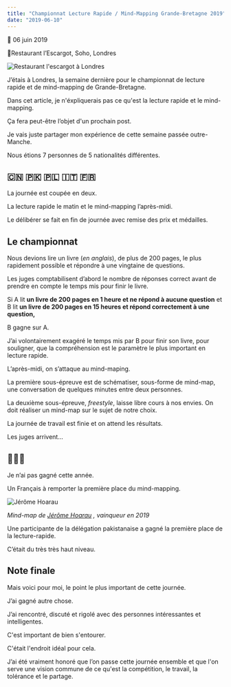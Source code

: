 ```yaml
---
title: "Championnat Lecture Rapide / Mind-Mapping Grande-Bretagne 2019"
date: "2019-06-10"
---
```


📅 06 juin 2019

📍Restaurant l’Escargot, Soho, Londres

![Restaurant l'escargot à Londres](./l-escargot-soho.jpeg "Photo de la façade du restaurant l'Escargot, dans le quartier de Soho à Londres")

J’étais à Londres, la semaine dernière pour le championnat de lecture rapide et de mind-mapping de Grande-Bretagne.

Dans cet article, je n'éxpliquerais pas ce qu'est la lecture rapide et le mind-mapping.

Ça fera peut-être l’objet d'un prochain post.

Je vais juste partager mon expérience de cette semaine passée outre-Manche.

Nous étions 7 personnes de 5 nationalités différentes.

🇨🇳 🇵🇰 🇵🇱 🇮🇹 🇫🇷
-----------
La journée est coupée en deux.

La lecture rapide le matin et le mind-mapping l’après-midi.

Le délibérer se fait en fin de journée avec remise des prix et médailles.

<h2>Le championnat</h2>

Nous devions lire un livre (<i>en anglais</i>), de plus de 200 pages, le plus rapidement possible et répondre à une vingtaine de questions.

Les juges comptabilisent d’abord le nombre de réponses correct avant de prendre en compte le temps mis pour finir le livre.

Si A lit <b>un livre de 200 pages en 1 heure et ne répond à aucune question</b> et B lit <b>un livre de 200 pages en 15 heures et répond correctement à une question,</b>

B gagne sur A.



J’ai volontairement exagéré le temps mis par B pour finir son livre, pour souligner, que la compréhension est le paramètre le plus important en lecture rapide.

L’après-midi, on s’attaque au mind-maping.

La première sous-épreuve est de schématiser, sous-forme de mind-map, une conversation de quelques minutes entre deux personnes.

La deuxième sous-épreuve, *freestyle*, laisse libre cours à nos envies. On doit réaliser un mind-map sur le sujet de notre choix.


La journée de travail est finie et on attend les résultats.


Les juges arrivent...

🥁🥁🥁
-----------

Je n’ai pas gagné cette année.

Un Français à remporter la première place du mind-mapping.

![Jérôme Hoarau](./mind-map-jerome-hoarau-2019.jpg "Mind-map de Jérôme Hoarau, vainqueur en 2019")


*Mind-map de [Jérôme Hoarau](https://jerome-hoarau.com "Site officiel de Jérôme Hoarau") , vainqueur en 2019*

Une participante de la délégation pakistanaise a gagné la première place de la lecture-rapide.

C’était du très très haut niveau.

<h2>Note finale</h2>

Mais voici pour moi, le point le plus important de cette journée.

J’ai gagné autre chose.

J’ai rencontré, discuté et rigolé avec des personnes intéressantes et intelligentes.

C'est important de bien s'entourer.

C'était l'endroit idéal pour cela.

J’ai été vraiment honoré que l’on passe cette journée ensemble et que l'on serve une vision commune de ce qu'est la compétition, le travail, la tolérance et le partage.
